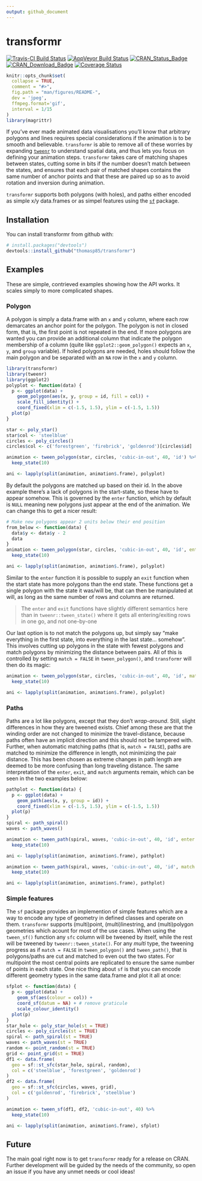 ```yaml
---
output: github_document
---
```


<!-- README.md is generated from README.Rmd. Please edit that file -->

# transformr

[![Travis-CI Build Status](https://travis-ci.org/thomasp85/transformr.svg?branch=master)](https://travis-ci.org/thomasp85/transformr)
[![AppVeyor Build Status](https://ci.appveyor.com/api/projects/status/github/thomasp85/transformr?branch=master&svg=true)](https://ci.appveyor.com/project/thomasp85/transformr)
[![CRAN_Status_Badge](http://www.r-pkg.org/badges/version-ago/transformr)](http://cran.r-project.org/package=transformr)
[![CRAN_Download_Badge](http://cranlogs.r-pkg.org/badges/grand-total/transformr)](http://cran.r-project.org/package=transformr)
[![Coverage Status](https://img.shields.io/codecov/c/github/thomasp85/transformr/master.svg)](https://codecov.io/github/thomasp85/transformr?branch=master)

```r
knitr::opts_chunk$set(
  collapse = TRUE,
  comment = "#>",
  fig.path = "man/figures/README-",
  dev = 'jpeg',
  ffmpeg.format='gif',
  interval = 1/15
)
library(magrittr)
```

If you've ever made animated data visualisations you'll know that arbitrary 
polygons and lines requires special considerations if the animation is to be 
smooth and believable. `transformr` is able to remove all of these worries by
expanding [`tweenr`](https://github.com/thomasp85/tweenr) to understand spatial
data, and thus lets you focus on defining your animation steps. `transformr` 
takes care of matching shapes between states, cutting some in bits if the number
doesn't match between the states, and ensures that each pair of matched shapes
contains the same number of anchor points and that these are paired up so as to
avoid rotation and inversion during animation.

`transformr` supports both polygons (with holes), and paths either encoded as 
simple x/y data.frames or as simpel features using the 
[`sf`](https://github.com/r-spatial/sf) package.

## Installation

You can install transformr from github with:

```r
# install.packages("devtools")
devtools::install_github("thomasp85/transformr")
```

## Examples
These are simple, contrieved examples showing how the API works. It scales 
simply to more complicated shapes.

### Polygon
A polygon is simply a data.frame with an `x` and `y` column, where each row
demarcates an anchor point for the polygon. The polygon is not in closed form, 
that is, the first point is not repeated in the end. If more polygons are wanted
you can provide an additional column that indicate the polygon membership of a
column (quite like `ggplot2::geom_polygon()` expects an `x`, `y`, and `group` 
variable). If holed polygons are needed, holes should follow the main polygon 
and be separated with an `NA` row in the `x` and `y` column.

```r
library(transformr)
library(tweenr)
library(ggplot2)
polyplot <- function(data) {
  p <- ggplot(data) + 
    geom_polygon(aes(x, y, group = id, fill = col)) +
    scale_fill_identity() +
    coord_fixed(xlim = c(-1.5, 1.5), ylim = c(-1.5, 1.5))
  plot(p)
}

star <- poly_star()
star$col <- 'steelblue'
circles <- poly_circles()
circles$col <- c('forestgreen', 'firebrick', 'goldenrod')[circles$id]

animation <- tween_polygon(star, circles, 'cubic-in-out', 40, 'id') %>% 
  keep_state(10)

ani <- lapply(split(animation, animation$.frame), polyplot)
```

By default the polygons are matched up based on their id. In the above example
there's a lack of polygons in the start-state, so these have to appear somehow.
This is governed by the `enter` function, which by default is `NULL` meaning new
polygons just appear at the end of the animation. We can change this to get a
nicer result:

```r
# Make new polygons appear 2 units below their end position
from_below <- function(data) {
  data$y <- data$y - 2
  data
}
animation <- tween_polygon(star, circles, 'cubic-in-out', 40, 'id', enter = from_below) %>% 
  keep_state(10)

ani <- lapply(split(animation, animation$.frame), polyplot)
```

Similar to the `enter` function it is possible to supply an `exit` function when
the start state has more polygons than the end state. These functions get a 
single polygon with the state it was/will be, that can then be manipulated at 
will, as long as the same number of rows and columns are returned.

> The `enter` and `exit` functions have slightly different semantics here than
in `tweenr::tween_state()` where it gets all entering/exiting rows in one go, 
and not one-by-one

Our last option is to not match the polygons up, but simply say "make everything
in the first state, into everything in the last state... somehow". This involves
cutting up polygons in the state with fewest polygons and match polygons by
minimizing the distance between pairs. All of this is controlled by setting 
`match = FALSE` in `tween_polygon()`, and `transformr` will then do its magic:

```r
animation <- tween_polygon(star, circles, 'cubic-in-out', 40, 'id', match = FALSE) %>% 
  keep_state(10)

ani <- lapply(split(animation, animation$.frame), polyplot)
```

### Paths
Paths are a lot like polygons, except that they don't *wrap-around*. Still, 
slight differences in how they are tweened exists. Chief among these are that 
the winding order are not changed to minimize the travel-distance, because paths
often have an implicit direction and this should not be tampered with. Further,
when automatic matching paths (that is, `match = FALSE`), paths are matched to 
minimize the difference in length, not minimizing the pair distance. This has 
been chosen as extreme changes in path length are deemed to be more confusing
than long traveling distance. The same interpretation of the `enter`, `exit`, 
and `match` arguments remain, which can be seen in the two examples below:

```r
pathplot <- function(data) {
  p <- ggplot(data) + 
    geom_path(aes(x, y, group = id)) +
    coord_fixed(xlim = c(-1.5, 1.5), ylim = c(-1.5, 1.5))
  plot(p)
}
spiral <- path_spiral()
waves <- path_waves()

animation <- tween_path(spiral, waves, 'cubic-in-out', 40, 'id', enter = from_below) %>% 
  keep_state(10)

ani <- lapply(split(animation, animation$.frame), pathplot)
```

```r
animation <- tween_path(spiral, waves, 'cubic-in-out', 40, 'id', match = FALSE) %>% 
  keep_state(10)

ani <- lapply(split(animation, animation$.frame), pathplot)
```

### Simple features
The `sf` package provides an implemention of simple features which are a way to
encode any type of geometry in defined classes and operate on them. `transformr`
supports (multi)point, (multi)linestring, and (multi)polygon geometries which
acount for most of the use cases. When using the `tween_sf()` function any
`sfc` column will be tweened by itself, while the rest will be tweened by 
`tweenr::tween_state()`. For any *multi* type, the tweening progress as if
`match = FALSE` in `tween_polygon()` and `tween_path()`, that is polygons/paths 
are cut and matched to even out the two states. For multipoint the most central
points are replicated to ensure the same number of points in each state. One
nice thing about `sf` is that you can encode different geometry types in the 
same data.frame and plot it all at once:

```r
sfplot <- function(data) {
  p <- ggplot(data) + 
    geom_sf(aes(colour = col)) + 
    coord_sf(datum = NA) + # remove graticule
    scale_colour_identity()
  plot(p)
}
star_hole <- poly_star_hole(st = TRUE)
circles <- poly_circles(st = TRUE)
spiral <- path_spiral(st = TRUE)
waves <- path_waves(st = TRUE)
random <- point_random(st = TRUE)
grid <- point_grid(st = TRUE)
df1 <- data.frame(
  geo = sf::st_sfc(star_hole, spiral, random),
  col = c('steelblue', 'forestgreen', 'goldenrod')
)
df2 <- data.frame(
  geo = sf::st_sfc(circles, waves, grid),
  col = c('goldenrod', 'firebrick', 'steelblue')
)

animation <- tween_sf(df1, df2, 'cubic-in-out', 40) %>% 
  keep_state(10)

ani <- lapply(split(animation, animation$.frame), sfplot)
```

## Future
The main goal right now is to get `transformr` ready for a release on CRAN. 
Further development will be guided by the needs of the community, so open an
issue if you have any unmet needs or cool ideas!
